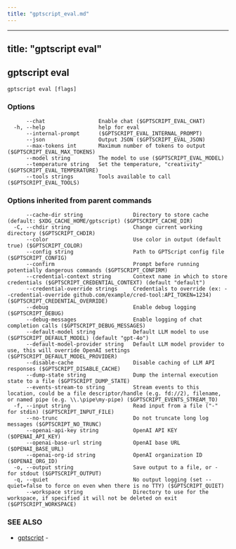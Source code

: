 ```yaml
---
title: "gptscript_eval.md"
---
```


---
title: "gptscript eval"
---
## gptscript eval



```
gptscript eval [flags]
```

### Options

```
      --chat                 Enable chat ($GPTSCRIPT_EVAL_CHAT)
  -h, --help                 help for eval
      --internal-prompt      ($GPTSCRIPT_EVAL_INTERNAL_PROMPT)
      --json                 Output JSON ($GPTSCRIPT_EVAL_JSON)
      --max-tokens int       Maximum number of tokens to output ($GPTSCRIPT_EVAL_MAX_TOKENS)
      --model string         The model to use ($GPTSCRIPT_EVAL_MODEL)
      --temperature string   Set the temperature, "creativity" ($GPTSCRIPT_EVAL_TEMPERATURE)
      --tools strings        Tools available to call ($GPTSCRIPT_EVAL_TOOLS)
```

### Options inherited from parent commands

```
      --cache-dir string                Directory to store cache (default: $XDG_CACHE_HOME/gptscript) ($GPTSCRIPT_CACHE_DIR)
  -C, --chdir string                    Change current working directory ($GPTSCRIPT_CHDIR)
      --color                           Use color in output (default true) ($GPTSCRIPT_COLOR)
      --config string                   Path to GPTScript config file ($GPTSCRIPT_CONFIG)
      --confirm                         Prompt before running potentially dangerous commands ($GPTSCRIPT_CONFIRM)
      --credential-context string       Context name in which to store credentials ($GPTSCRIPT_CREDENTIAL_CONTEXT) (default "default")
      --credential-override strings     Credentials to override (ex: --credential-override github.com/example/cred-tool:API_TOKEN=1234) ($GPTSCRIPT_CREDENTIAL_OVERRIDE)
      --debug                           Enable debug logging ($GPTSCRIPT_DEBUG)
      --debug-messages                  Enable logging of chat completion calls ($GPTSCRIPT_DEBUG_MESSAGES)
      --default-model string            Default LLM model to use ($GPTSCRIPT_DEFAULT_MODEL) (default "gpt-4o")
      --default-model-provider string   Default LLM model provider to use, this will override OpenAI settings ($GPTSCRIPT_DEFAULT_MODEL_PROVIDER)
      --disable-cache                   Disable caching of LLM API responses ($GPTSCRIPT_DISABLE_CACHE)
      --dump-state string               Dump the internal execution state to a file ($GPTSCRIPT_DUMP_STATE)
      --events-stream-to string         Stream events to this location, could be a file descriptor/handle (e.g. fd://2), filename, or named pipe (e.g. \\.\pipe\my-pipe) ($GPTSCRIPT_EVENTS_STREAM_TO)
  -f, --input string                    Read input from a file ("-" for stdin) ($GPTSCRIPT_INPUT_FILE)
      --no-trunc                        Do not truncate long log messages ($GPTSCRIPT_NO_TRUNC)
      --openai-api-key string           OpenAI API KEY ($OPENAI_API_KEY)
      --openai-base-url string          OpenAI base URL ($OPENAI_BASE_URL)
      --openai-org-id string            OpenAI organization ID ($OPENAI_ORG_ID)
  -o, --output string                   Save output to a file, or - for stdout ($GPTSCRIPT_OUTPUT)
  -q, --quiet                           No output logging (set --quiet=false to force on even when there is no TTY) ($GPTSCRIPT_QUIET)
      --workspace string                Directory to use for the workspace, if specified it will not be deleted on exit ($GPTSCRIPT_WORKSPACE)
```

### SEE ALSO

* [gptscript](gptscript.md)	 - 

